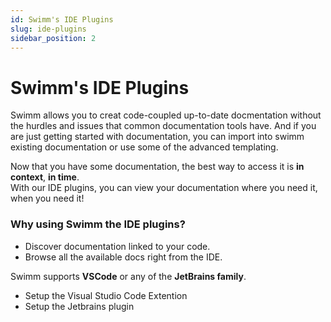 ```yaml
---
id: Swimm's IDE Plugins
slug: ide-plugins
sidebar_position: 2
---
```


# Swimm's IDE Plugins
Swimm allows you to creat code-coupled up-to-date docmentation without the hurdles and issues that common documentation tools have.
And if you are just getting started with documentation, you can import into swimm existing documentation or use some of the advanced templating.<br/>

Now that you have some documentation, the best way to access it is **in context**, **in time**.<br/>
With our IDE plugins, you can view your documentation where you need it, when you need it!

### Why using Swimm the IDE plugins?
- Discover documentation linked to your code.
- Browse all the available docs right from the IDE.

Swimm supports **VSCode** or any of the **JetBrains family**.

- <Link href="https://docusaurus.io/docs/publishing-content/ide-plugins-vscode">Setup the Visual Studio Code Extention</Link>
- <Link href="https://docusaurus.io/docs/publishing-content/ide-plugins-jetbrians">Setup the Jetbrains plugin</Link>

